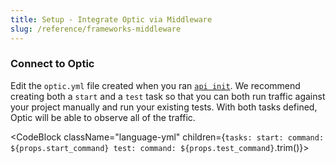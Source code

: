 ```yaml
---
title: Setup - Integrate Optic via Middleware
slug: /reference/frameworks-middleware
---
```



### Connect to Optic

Edit the `optic.yml` file created when you ran [`api init`](/document). We recommend creating both a `start` and a `test` task so that you can both run traffic against your project manually and run your existing tests. With both tasks defined, Optic will be able to observe all of the traffic.

<CodeBlock className="language-yml" children={`
tasks:
  start:
    command: ${props.start_command}
  test:
    command: ${props.test_command}
`.trim()}>
</CodeBlock>

<br />
<br />
